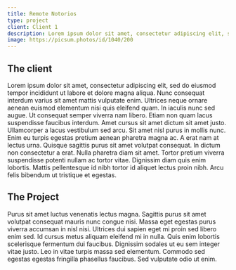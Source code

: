 ```yaml
---
title: Remote Notorios
type: project
client: Client 1
description: Lorem ipsum dolor sit amet, consectetur adipiscing elit, sed do eiusmod tempor incididunt ut labore et dolore magna aliqua.
image: https://picsum.photos/id/1040/200
---
```



## The client

Lorem ipsum dolor sit amet, consectetur adipiscing elit, sed do eiusmod tempor incididunt ut labore et dolore magna aliqua. Nunc consequat interdum varius sit amet mattis vulputate enim. Ultrices neque ornare aenean euismod elementum nisi quis eleifend quam. In iaculis nunc sed augue. Ut consequat semper viverra nam libero. Etiam non quam lacus suspendisse faucibus interdum. Amet cursus sit amet dictum sit amet justo. Ullamcorper a lacus vestibulum sed arcu. Sit amet nisl purus in mollis nunc. Enim eu turpis egestas pretium aenean pharetra magna ac. A erat nam at lectus urna. Quisque sagittis purus sit amet volutpat consequat. In dictum non consectetur a erat. Nulla pharetra diam sit amet. Tortor pretium viverra suspendisse potenti nullam ac tortor vitae. Dignissim diam quis enim lobortis. Mattis pellentesque id nibh tortor id aliquet lectus proin nibh. Arcu felis bibendum ut tristique et egestas.

## The Project

Purus sit amet luctus venenatis lectus magna. Sagittis purus sit amet volutpat consequat mauris nunc congue nisi. Massa eget egestas purus viverra accumsan in nisl nisi. Ultrices dui sapien eget mi proin sed libero enim sed. Id cursus metus aliquam eleifend mi in nulla. Quis enim lobortis scelerisque fermentum dui faucibus. Dignissim sodales ut eu sem integer vitae justo. Leo in vitae turpis massa sed elementum. Commodo sed egestas egestas fringilla phasellus faucibus. Sed vulputate odio ut enim.
